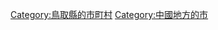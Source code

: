 {{Commonscat|Sakaiminato, Tottori}}
{{Catmore}}

{{DEFAULTSORT:Sakaiminato-shi}}
[[Category:鳥取縣的市町村|Category:鳥取縣的市町村]]
[[Category:中國地方的市|Category:中國地方的市]]